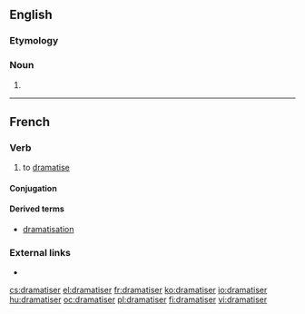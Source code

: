 ==English==

===Etymology===
{{suffix|en|dramatise|er|id2=agent noun}}

===Noun===
{{en-noun}}

# {{alt form|dramatizer|lang=en}}

----

==French==

===Verb===
{{fr-verb}}

# to [[dramatise]]

====Conjugation====
{{fr-conj-auto}}

====Derived terms====
* [[dramatisation#French|dramatisation]]

===External links===
* {{R:TLFi}}

[[cs:dramatiser]]
[[el:dramatiser]]
[[fr:dramatiser]]
[[ko:dramatiser]]
[[io:dramatiser]]
[[hu:dramatiser]]
[[oc:dramatiser]]
[[pl:dramatiser]]
[[fi:dramatiser]]
[[vi:dramatiser]]